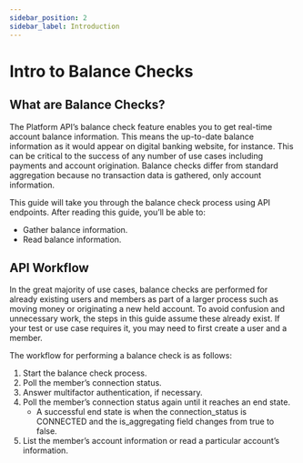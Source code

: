 ```yaml
---
sidebar_position: 2
sidebar_label: Introduction
---
```


# Intro to Balance Checks

## What are Balance Checks?

The Platform API’s balance check feature enables you to get real-time account balance information. This means the up-to-date balance information as it would appear on digital banking website, for instance. This can be critical to the success of any number of use cases including payments and account origination. Balance checks differ from standard aggregation because no transaction data is gathered, only account information.

This guide will take you through the balance check process using API endpoints. After reading this guide, you’ll be able to:

* Gather balance information.
* Read balance information.

## API Workflow

<Admonition type="info">
In the great majority of use cases, balance checks are performed for already existing users and members as part of a larger process such as moving money or originating a new held account. To avoid confusion and unnecessary work, the steps in this guide assume these already exist. If your test or use case requires it, you may need to first create a user and a member.
</Admonition>

The workflow for performing a balance check is as follows:

1. Start the balance check process.
1. Poll the member’s connection status.
1. Answer multifactor authentication, if necessary.
1. Poll the member’s connection status again until it reaches an end state.
    * A successful end state is when the connection_status is CONNECTED and the is_aggregating field changes from true to false.
1. List the member’s account information or read a particular account’s information.
